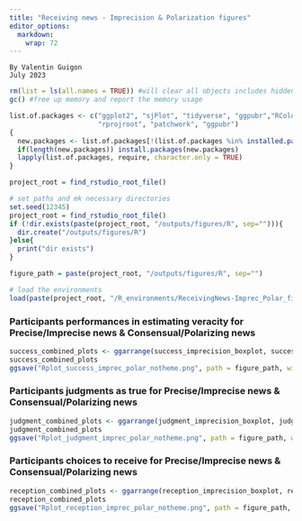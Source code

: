 ```yaml
---
title: "Receiving news - Imprecision & Polarization figures"
editor_options: 
  markdown: 
    wrap: 72
---
```


```         
By Valentin Guigon
July 2023
```


```r
rm(list = ls(all.names = TRUE)) #will clear all objects includes hidden objects.
gc() #free up memory and report the memory usage

list.of.packages <- c("ggplot2", "sjPlot", "tidyverse", "ggpubr","RColorBrewer",
                      "rprojroot", "patchwork", "ggpubr") 
{
  new.packages <- list.of.packages[!(list.of.packages %in% installed.packages()[,"Package"])]
  if(length(new.packages)) install.packages(new.packages)
  lapply(list.of.packages, require, character.only = TRUE)
}

project_root = find_rstudio_root_file()

# set paths and mk necessary directories
set.seed(12345)
project_root = find_rstudio_root_file()
if (!dir.exists(paste(project_root, "/outputs/figures/R", sep=""))){
  dir.create("/outputs/figures/R")
}else{
  print("dir exists")
}

figure_path = paste(project_root, "/outputs/figures/R", sep="")

# load the environments
load(paste(project_root, "/R_environments/ReceivingNews-Imprec_Polar_figures_env.RData", sep=""))

```





### Participants performances in estimating veracity for Precise/Imprecise news & Consensual/Polarizing news

```r

success_combined_plots <- ggarrange(success_imprecision_boxplot, success_Polarization_boxplot, ncol=2, nrow=1, common.legend = TRUE, legend="top")
success_combined_plots
ggsave("Rplot_success_imprec_polar_notheme.png", path = figure_path, width = 5.5, height = 3.5, device='png', dpi=300, limitsize=FALSE)

```


### Participants judgments as true for Precise/Imprecise news & Consensual/Polarizing news

```r

judgment_combined_plots <- ggarrange(judgment_imprecision_boxplot, judgment_Polarization_boxplot, ncol=2, nrow=1, common.legend = TRUE, legend="top")
judgment_combined_plots
ggsave("Rplot_judgment_imprec_polar_notheme.png", path = figure_path, width = 5.5, height = 3.5, device='png', dpi=300, limitsize=FALSE)

```


### Participants choices to receive for Precise/Imprecise news & Consensual/Polarizing news

```r

reception_combined_plots <- ggarrange(reception_imprecision_boxplot, reception_Polarization_boxplot, ncol=2, nrow=1, common.legend = TRUE, legend="top")
reception_combined_plots
ggsave("Rplot_reception_imprec_polar_notheme.png", path = figure_path, width = 5.5, height = 3.5, device='png', dpi=300, limitsize=FALSE)

```